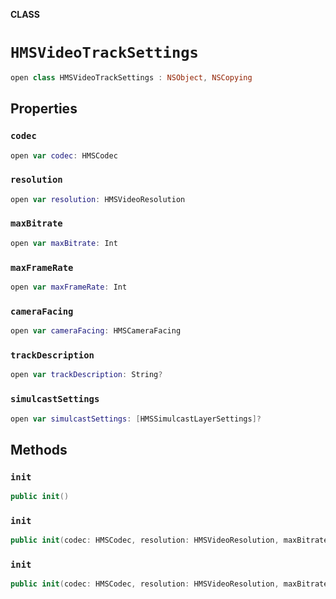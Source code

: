 **CLASS**

# `HMSVideoTrackSettings`

```swift
open class HMSVideoTrackSettings : NSObject, NSCopying
```

## Properties
### `codec`

```swift
open var codec: HMSCodec
```

### `resolution`

```swift
open var resolution: HMSVideoResolution
```

### `maxBitrate`

```swift
open var maxBitrate: Int
```

### `maxFrameRate`

```swift
open var maxFrameRate: Int
```

### `cameraFacing`

```swift
open var cameraFacing: HMSCameraFacing
```

### `trackDescription`

```swift
open var trackDescription: String?
```

### `simulcastSettings`

```swift
open var simulcastSettings: [HMSSimulcastLayerSettings]?
```

## Methods

### `init`

```swift
public init()
```

### `init`

```swift
public init(codec: HMSCodec, resolution: HMSVideoResolution, maxBitrate: Int, maxFrameRate: Int, cameraFacing: HMSCameraFacing, trackDescription: String?)
```

### `init`

```swift
public init(codec: HMSCodec, resolution: HMSVideoResolution, maxBitrate: Int, maxFrameRate: Int, cameraFacing: HMSCameraFacing, simulcastSettings: [HMSSimulcastLayerSettings]?, trackDescription: String?)
```
